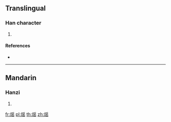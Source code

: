 {{character info/new}}
==Translingual==

===Han character===
{{Han char|rn=86|rad=火|as=10|sn=14|four=|canj=FBOU|ids=⿰火䍃}}

# {{defn|Han|sort=火10}}

====References====
* {{Han ref|kx=0679.160|dkj=19299|hdz=32224.030|uh=718E|ud=29070}}

----

==Mandarin==

===Hanzi===
{{cmn-hanzi|pin=[[yào]] ([[yao4]])|wg=yao<sup>4</sup>}}

# {{defn|lang=cmn|sort=火10}}

[[fr:熎]]
[[pl:熎]]
[[th:熎]]
[[zh:熎]]